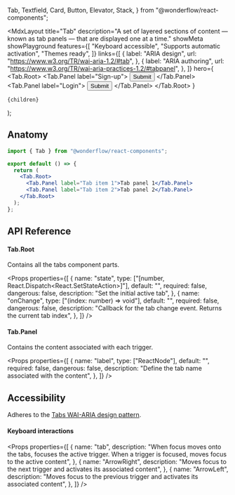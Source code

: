   Tab,
  Textfield,
  Card,
  Button,
  Elevator,
  Stack,
} from "@wonderflow/react-components";

  <MdxLayout
    title="Tab"
    description="A set of layered sections of content — known as tab panels — that are displayed one at a time."
    showMeta
    showPlayground
    features={[
      "Keyboard accessible",
      "Supports automatic activation",
      "Themes ready",
    ]}
    links={[
      {
        label: "ARIA design",
        url: "https://www.w3.org/TR/wai-aria-1.2/#tab",
      },
      {
        label: "ARIA authoring",
        url: "https://www.w3.org/TR/wai-aria-practices-1.2/#tabpanel",
      },
    ]}
    hero={
      <LiveArea>
        <Elevator resting={1}>
          <Card padding={false}>
            <Tab.Root>
              <Tab.Panel label="Sign-up">
                <Card>
                  <Stack rowGap={24}>
                    <Textfield label="Name" type="text" />
                    <Textfield label="E-Mail" type="email" />
                    <Textfield
                      label="Password"
                      type="password"
                      autoComplete="new-password"
                      id="new-password"
                    />
                    <Button>Submit</Button>
                  </Stack>
                </Card>
              </Tab.Panel>
              <Tab.Panel label="Login">
                <Card>
                  <Stack rowGap={24}>
                    <Textfield label="E-Mail" type="email" />
                    <Textfield
                      label="Password"
                      type="password"
                      autoComplete="new-password"
                      id="new-password"
                    />
                    <Button>Submit</Button>
                  </Stack>
                </Card>
              </Tab.Panel>
            </Tab.Root>
          </Card>
        </Elevator>
      </LiveArea>
    }
  >
    {children}
  </MdxLayout>
);

## Anatomy

```jsx
import { Tab } from "@wonderflow/react-components";

export default () => {
  return (
    <Tab.Root>
      <Tab.Panel label="Tab item 1">Tab panel 1</Tab.Panel>
      <Tab.Panel label="Tab item 2">Tab panel 2</Tab.Panel>
    </Tab.Root>
  );
};
```

## API Reference

#### Tab.Root

Contains all the tabs component parts.

<Props
  properties={[
    {
      name: "state",
      type: ["[number, React.Dispatch<React.SetStateAction<number>>]"],
      default: "",
      required: false,
      dangerous: false,
      description: "Set the initial active tab",
    },
    {
      name: "onChange",
      type: ["(index: number) => void"],
      default: "",
      required: false,
      dangerous: false,
      description:
        "Callback for the tab change event. Returns the current tab index",
    },
  ]}
/>

#### Tab.Panel

Contains the content associated with each trigger.

<Props
  properties={[
    {
      name: "label",
      type: ["ReactNode"],
      default: "",
      required: false,
      dangerous: false,
      description: "Define the tab name associated with the content",
    },
  ]}
/>

## Accessibility

Adheres to the [Tabs WAI-ARIA design pattern](https://www.w3.org/TR/wai-aria-practices-1.2/#tabpanel).

#### Keyboard interactions

<Props
  properties={[
    {
      name: "tab",
      description:
        "When focus moves onto the tabs, focuses the active trigger. When a trigger is focused, moves focus to the active content",
    },
    {
      name: "ArrowRight",
      description:
        "Moves focus to the next trigger and activates its associated content",
    },
    {
      name: "ArrowLeft",
      description:
        "Moves focus to the previous trigger and activates its associated content",
    },
  ]}
/>
